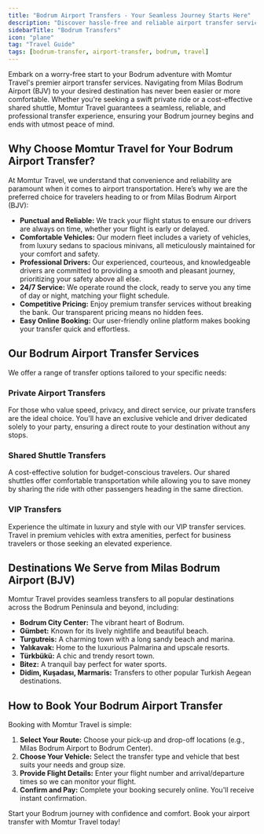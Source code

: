 ```yaml
---
title: "Bodrum Airport Transfers - Your Seamless Journey Starts Here"
description: "Discover hassle-free and reliable airport transfer services to and from Milas Bodrum Airport (BJV) with Momtur Travel. Enjoy comfort, safety, and punctuality for your Bodrum adventure."
sidebarTitle: "Bodrum Transfers"
icon: "plane"
tag: "Travel Guide"
tags: [bodrum-transfer, airport-transfer, bodrum, travel]
---
```


Embark on a worry-free start to your Bodrum adventure with Momtur Travel's premier airport transfer services. Navigating from Milas Bodrum Airport (BJV) to your desired destination has never been easier or more comfortable. Whether you're seeking a swift private ride or a cost-effective shared shuttle, Momtur Travel guarantees a seamless, reliable, and professional transfer experience, ensuring your Bodrum journey begins and ends with utmost peace of mind.

## Why Choose Momtur Travel for Your Bodrum Airport Transfer?

At Momtur Travel, we understand that convenience and reliability are paramount when it comes to airport transportation. Here’s why we are the preferred choice for travelers heading to or from Milas Bodrum Airport (BJV):

*   **Punctual and Reliable:** We track your flight status to ensure our drivers are always on time, whether your flight is early or delayed.
*   **Comfortable Vehicles:** Our modern fleet includes a variety of vehicles, from luxury sedans to spacious minivans, all meticulously maintained for your comfort and safety.
*   **Professional Drivers:** Our experienced, courteous, and knowledgeable drivers are committed to providing a smooth and pleasant journey, prioritizing your safety above all else.
*   **24/7 Service:** We operate round the clock, ready to serve you any time of day or night, matching your flight schedule.
*   **Competitive Pricing:** Enjoy premium transfer services without breaking the bank. Our transparent pricing means no hidden fees.
*   **Easy Online Booking:** Our user-friendly online platform makes booking your transfer quick and effortless.

## Our Bodrum Airport Transfer Services

We offer a range of transfer options tailored to your specific needs:

### Private Airport Transfers

For those who value speed, privacy, and direct service, our private transfers are the ideal choice. You'll have an exclusive vehicle and driver dedicated solely to your party, ensuring a direct route to your destination without any stops.

### Shared Shuttle Transfers

A cost-effective solution for budget-conscious travelers. Our shared shuttles offer comfortable transportation while allowing you to save money by sharing the ride with other passengers heading in the same direction.

### VIP Transfers

Experience the ultimate in luxury and style with our VIP transfer services. Travel in premium vehicles with extra amenities, perfect for business travelers or those seeking an elevated experience.

## Destinations We Serve from Milas Bodrum Airport (BJV)

Momtur Travel provides seamless transfers to all popular destinations across the Bodrum Peninsula and beyond, including:

*   **Bodrum City Center:** The vibrant heart of Bodrum.
*   **Gümbet:** Known for its lively nightlife and beautiful beach.
*   **Turgutreis:** A charming town with a long sandy beach and marina.
*   **Yalıkavak:** Home to the luxurious Palmarina and upscale resorts.
*   **Türkbükü:** A chic and trendy resort town.
*   **Bitez:** A tranquil bay perfect for water sports.
*   **Didim, Kuşadası, Marmaris:** Transfers to other popular Turkish Aegean destinations.

## How to Book Your Bodrum Airport Transfer

Booking with Momtur Travel is simple:

1.  **Select Your Route:** Choose your pick-up and drop-off locations (e.g., Milas Bodrum Airport to Bodrum Center).
2.  **Choose Your Vehicle:** Select the transfer type and vehicle that best suits your needs and group size.
3.  **Provide Flight Details:** Enter your flight number and arrival/departure times so we can monitor your flight.
4.  **Confirm and Pay:** Complete your booking securely online. You'll receive instant confirmation.

Start your Bodrum journey with confidence and comfort. Book your airport transfer with Momtur Travel today!